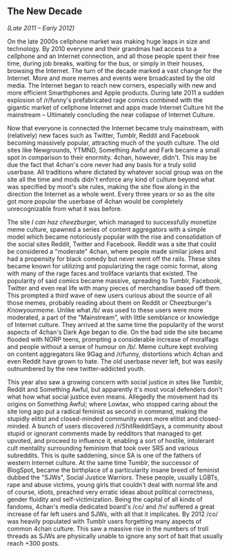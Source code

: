 == The New Decade ==

''(Late 2011 – Early 2012)''

On the late 2000s cellphone market was making huge leaps in size and technology. By 2010 everyone and their grandmas had access to a cellphone and an Internet connection, and all those people spent their free time, during job breaks, waiting for the bus, or simply in their houses, browsing the Internet. The turn of the decade marked a vast change for the Internet. More and more memes and events were broadcasted by the old media. The Internet began to reach new corners, especially with new and more efficient Smarthphones and Apple products. During late 2011 a sudden explosion of /r/funny's prefabricated rage comics combined with the gigantic market of cellphone Internet and apps made Internet Culture hit the mainstream – Ultimately concluding the near collapse of Internet Culture.

Now that everyone is connected the Internet became truly mainstream, with (relatively) new faces such as Twitter, Tumblr, Reddit and Facebook becoming massively popular, attracting much of the youth culture. The old sites like Newgrounds, YTMND, Something Awful and Fark became a small spot in comparison to their enormity. 4chan, however, didn't. This may be due the fact that 4chan's core never had any basis for a truly solid userbase. All traditions where dictated by whatever social group was on the site all the time and mods didn't enforce any kind of culture beyond what was specified by moot's site rules, making the site flow along in the direction the Internet as a whole went. Every three years or so as the site got more popular the userbase of 4chan would be completely unrecognizable from what it was before.

{{Quote box
  |title = The First Rage Comic
  |quote = An ancient four panel comic about toilet splashing created on /b/ and adopted by /v/. It contained a particular hilarious MS Paint face of total rage, and eventually people got around making panel comics ending with the mentioned rage face. The meme never truly died and continued up to 2011 on /b/ You Laugh You Lose and MS Paint comics thread. However /r/funny and content aggregators took hold and killed it by feat of mass production and simplification (of an already simple comic).
 |width = 30%
 |align = right
 |salign = right
 |class = letterhead
 |border = none
}}

The site ''I can haz cheezburger,'' which managed to successfully monetize meme culture, spawned a series of content aggregators with a simple model which became notoriously popular with the rise and consolidation of the social sites Reddit, Twitter and Facebook. Reddit was a site that could be considered a &quot;moderate&quot; 4chan, where people made similar jokes and had a propensity for black comedy but never went off the rails. These sites became known for utilizing and popularizing the rage comic format, along with many of the rage faces and trollface variants that existed. The popularity of said comics became massive, spreading to Tumblr, Facebook, Twitter and even real life with many pieces of merchandise based off them. This prompted a third wave of new users curious about the source of all those memes, probably reading about them on Reddit or Cheezburger's ''Knowyourmeme.'' Unlike what /b/ was used to these users were more moderated, a part of the &quot;Mainstream&quot;, with little semblance or knowledge of Internet culture. They arrived at the same time the popularity of the worst aspects of 4chan's Dark Age began to die. On the bad side the site became flooded with NORP teens, prompting a considerable increase of moralfags and people without a sense of humour on /b/. Meme culture kept evolving on content aggregators like 9Gag and /r/funny, distortions which 4chan and even Reddit have grown to hate. The old userbase never left, but was easily outnumbered by the new twitter-addicted youth.

This year also saw a growing concern with social justice in sites like Tumblr, Reddit and Something Awful, but apparently it's most vocal defenders don't what how what social justice even means. Allegedly the movement had its origins on Something Awful; where Lowtax, who stopped caring about the site long ago put a radical feminist as second in command, making the stupidly elitist and closed-minded community even more elitist and closed-minded. A bunch of users discovered /r/ShitRedditSays, a community about stupid or ignorant comments made by redditors that managed to get upvoted, and proceed to influence it, enabling a sort of hostile, intolerant cult mentality surrounding feminism that took over SRS and various subreddits. This is quite saddening, since SA is one of the fathers of western Internet culture. At the same time Tumblr, the successor of BlogSpot, became the birthplace of a particularity insane breed of feminist dubbed the &quot;SJWs&quot;, Social Justice Warriors. These people, usually LGBTs, rape and abuse victims, young girls that couldn't deal with normal life and of course, idiots, preached very erratic ideas about political correctness, gender fluidity and self-victimization. Being the capital of all kinds of fandoms, 4chan's media dedicated board's /co/ and /tv/ suffered a great increase of far left users and SJWs, with all that it implicates. By 2012 /co/ was heavily populated with Tumblr users forgetting many aspects of common 4chan culture. This saw a massive rise in the numbers of troll threads as SJWs are physically unable to ignore any sort of bait that usually reach +300 posts.